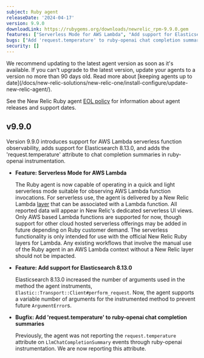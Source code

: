 ```yaml
---
subject: Ruby agent
releaseDate: '2024-04-17'
version: 9.9.0
downloadLink: https://rubygems.org/downloads/newrelic_rpm-9.9.0.gem
features: ["Serverless Mode for AWS Lambda", "Add support for Elasticsearch 8.13.0"]
bugs: ["Add 'request.temperature' to ruby-openai chat completion summaries"]
security: []
---
```


<Callout variant="important">
  We recommend updating to the latest agent version as soon as it's available. If you can't upgrade to the latest version, update your agents to a version no more than 90 days old. Read more about [keeping agents up to date](/docs/new-relic-solutions/new-relic-one/install-configure/update-new-relic-agent/).

  See the New Relic Ruby agent [EOL policy](https://docs.newrelic.com/docs/apm/agents/ruby-agent/getting-started/ruby-agent-eol-policy/) for information about agent releases and support dates.
</Callout>

## v9.9.0

Version 9.9.0 introduces support for AWS Lambda serverless function observability, adds support for Elasticsearch 8.13.0, and adds the 'request.temperature' attribute to chat completion summaries in ruby-openai instrumentation.

- **Feature: Serverless Mode for AWS Lambda**

  The Ruby agent is now capable of operating in a quick and light serverless mode suitable for observing AWS Lambda function invocations. For serverless use, the agent is delivered by a New Relic Lambda [layer](https://github.com/newrelic/newrelic-lambda-layers) that can be associated with a Lambda function. All reported data will appear in New Relic's dedicated serverless UI views. Only AWS based Lambda functions are supported for now, though support for other cloud hosted serverless offerings may be added in future depending on Ruby customer demand. The serverless functionality is only intended for use with the official New Relic Ruby layers for Lambda. Any existing workflows that involve the manual use of the Ruby agent in an AWS Lambda context without a New Relic layer should not be impacted.

- **Feature: Add support for Elasticsearch 8.13.0**

  Elasticsearch 8.13.0 increased the number of arguments used in the method the agent instruments, `Elastic::Transport::Client#perform_request`. Now, the agent supports a variable number of arguments for the instrumented method to prevent future `ArgumentError`s.

- **Bugfix: Add 'request.temperature' to ruby-openai chat completion summaries**

  Previously, the agent was not reporting the `request.temperature` attribute on `LlmChatCompletionSummary` events through ruby-openai instrumentation. We are now reporting this attribute.



